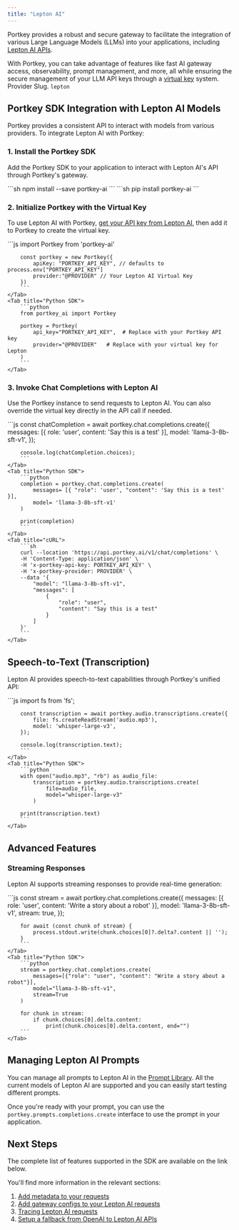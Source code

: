 ```yaml
---
title: "Lepton AI"
---
```


Portkey provides a robust and secure gateway to facilitate the integration of various Large Language Models (LLMs) into your applications, including [Lepton AI APIs](https://www.lepton.ai/docs/guides).

With Portkey, you can take advantage of features like fast AI gateway access, observability, prompt management, and more, all while ensuring the secure management of your LLM API keys through a [virtual key](/product/ai-gateway/virtual-keys) system.
<Note>
Provider Slug. `lepton`
</Note>

## Portkey SDK Integration with Lepton AI Models

Portkey provides a consistent API to interact with models from various providers. To integrate Lepton AI with Portkey:

### 1\. Install the Portkey SDK

Add the Portkey SDK to your application to interact with Lepton AI's API through Portkey's gateway.

<Tabs>
    <Tab title="NodeJS">
        ```sh
        npm install --save portkey-ai
        ```
    </Tab>
    <Tab title="Python">
        ```sh
        pip install portkey-ai
        ```
    </Tab>
</Tabs>

### 2\. Initialize Portkey with the Virtual Key

To use Lepton AI with Portkey, [get your API key from Lepton AI](https://console.lepton.ai/), then add it to Portkey to create the virtual key.

<Tabs>
    <Tab title="NodeJS SDK">
        ```js
        import Portkey from 'portkey-ai'

        const portkey = new Portkey({
            apiKey: "PORTKEY_API_KEY", // defaults to process.env["PORTKEY_API_KEY"]
            provider:"@PROVIDER" // Your Lepton AI Virtual Key
        })
        ```
    </Tab>
    <Tab title="Python SDK">
        ```python
        from portkey_ai import Portkey

        portkey = Portkey(
            api_key="PORTKEY_API_KEY",  # Replace with your Portkey API key
            provider="@PROVIDER"   # Replace with your virtual key for Lepton
        )
        ```
    </Tab>
</Tabs>

### 3\. Invoke Chat Completions with Lepton AI

Use the Portkey instance to send requests to Lepton AI. You can also override the virtual key directly in the API call if needed.

<Tabs>
    <Tab title="NodeJS SDK">
        ```js
        const chatCompletion = await portkey.chat.completions.create({
            messages: [{ role: 'user', content: 'Say this is a test' }],
            model: 'llama-3-8b-sft-v1',
        });

        console.log(chatCompletion.choices);
        ```
    </Tab>
    <Tab title="Python SDK">
        ```python
        completion = portkey.chat.completions.create(
            messages= [{ "role": 'user', "content": 'Say this is a test' }],
            model= 'llama-3-8b-sft-v1'
        )

        print(completion)
        ```
    </Tab>
    <Tab title="cURL">
        ```sh
        curl --location 'https://api.portkey.ai/v1/chat/completions' \
        -H 'Content-Type: application/json' \
        -H 'x-portkey-api-key: PORTKEY_API_KEY' \
        -H 'x-portkey-provider: PROVIDER' \
        --data '{
            "model": "llama-3-8b-sft-v1",
            "messages": [
                {
                    "role": "user",
                    "content": "Say this is a test"
                }
            ]
        }'
        ```
    </Tab>
</Tabs>

## Speech-to-Text (Transcription)

Lepton AI provides speech-to-text capabilities through Portkey's unified API:

<Tabs>
    <Tab title="NodeJS SDK">
        ```js
        import fs from 'fs';

        const transcription = await portkey.audio.transcriptions.create({
            file: fs.createReadStream('audio.mp3'),
            model: 'whisper-large-v3',
        });

        console.log(transcription.text);
        ```
    </Tab>
    <Tab title="Python SDK">
        ```python
        with open("audio.mp3", "rb") as audio_file:
            transcription = portkey.audio.transcriptions.create(
                file=audio_file,
                model="whisper-large-v3"
            )

        print(transcription.text)
        ```
    </Tab>
</Tabs>

## Advanced Features

### Streaming Responses

Lepton AI supports streaming responses to provide real-time generation:

<Tabs>
    <Tab title="NodeJS SDK">
        ```js
        const stream = await portkey.chat.completions.create({
            messages: [{ role: 'user', content: 'Write a story about a robot' }],
            model: 'llama-3-8b-sft-v1',
            stream: true,
        });

        for await (const chunk of stream) {
            process.stdout.write(chunk.choices[0]?.delta?.content || '');
        }
        ```
    </Tab>
    <Tab title="Python SDK">
        ```python
        stream = portkey.chat.completions.create(
            messages=[{"role": "user", "content": "Write a story about a robot"}],
            model="llama-3-8b-sft-v1",
            stream=True
        )

        for chunk in stream:
            if chunk.choices[0].delta.content:
                print(chunk.choices[0].delta.content, end="")
        ```
    </Tab>
</Tabs>


## Managing Lepton AI Prompts

You can manage all prompts to Lepton AI in the [Prompt Library](/product/prompt-library). All the current models of Lepton AI are supported and you can easily start testing different prompts.

Once you're ready with your prompt, you can use the `portkey.prompts.completions.create` interface to use the prompt in your application.

## Next Steps

The complete list of features supported in the SDK are available on the link below.

<Card title="SDK" href="/api-reference/portkey-sdk-client">
</Card>

You'll find more information in the relevant sections:

1. [Add metadata to your requests](/product/observability/metadata)
2. [Add gateway configs to your Lepton AI requests](/product/ai-gateway/configs)
3. [Tracing Lepton AI requests](/product/observability/traces)
4. [Setup a fallback from OpenAI to Lepton AI APIs](/product/ai-gateway/fallbacks)
